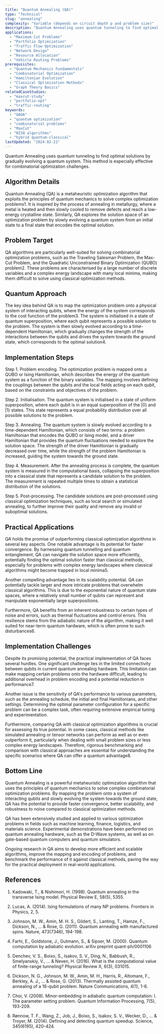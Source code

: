 ```yaml
---
title: "Quantum Annealing (QA)"
type: "Technical"
slug: "annealing"
complexity: "Variable (depends on circuit depth p and problem size)"
description: "Quantum Annealing uses quantum tunneling to find optimal solutions by gradually evolving a quantum system. This method is especially effective for combinatorial optimization challenges."
applications:
  - "Maximum Cut Problems"
  - "Portfolio Optimization"
  - "Traffic Flow Optimization"
  - "Network Design"
  - "Resource Allocation"
  - "Vehicle Routing Problems"
prerequisites:
  - "Quantum Mechanics Fundamentals"
  - "Combinatorial Optimization"
  - "Hamiltonian Evolution"
  - "Classical Optimization Methods"
  - "Graph Theory Basics"
relatedCaseStudies:
  - "maxcut-study"
  - "portfolio-opt"
  - "traffic-routing"
keywords:
  - "QAOA"
  - "quantum optimization"
  - "combinatorial problems"
  - "MaxCut"
  - "NISQ algorithms"
  - "hybrid quantum-classical"
lastUpdated: "2024-02-21"
---
```


Quantum Annealing uses quantum tunneling to find optimal solutions by gradually evolving a quantum system. This method is especially effective for combinatorial optimization challenges.

## Algorithm Details

Quantum Annealing (QA) is a metaheuristic optimization algorithm that exploits the principles of quantum mechanics to solve complex optimization problems1. It is inspired by the process of annealing in metallurgy, where a metal is heated and then slowly cooled to remove defects and reach a low-energy crystalline state. Similarly, QA explores the solution space of an optimization problem by slowly evolving a quantum system from an initial state to a final state that encodes the optimal solution.

## Problem Target

QA algorithms are particularly well-suited for solving combinatorial optimization problems, such as the Traveling Salesman Problem, the Max-Cut Problem, and the Quadratic Unconstrained Binary Optimization (QUBO) problem2. These problems are characterised by a large number of discrete variables and a complex energy landscape with many local minima, making them difficult to solve using classical optimization methods.

## Quantum Approach

The key idea behind QA is to map the optimization problem onto a physical system of interacting qubits, where the energy of the system corresponds to the cost function of the problem3. The system is initialised in a state of quantum superposition, where each qubit represents a possible solution to the problem. The system is then slowly evolved according to a time-dependent Hamiltonian, which gradually changes the strength of the interactions between the qubits and drives the system towards the ground state, which corresponds to the optimal solution4.

## Implementation Steps

Step 1. Problem encoding. The optimization problem is mapped onto a QUBO or Ising Hamiltonian, which describes the energy of the quantum system as a function of the binary variables. The mapping involves defining the couplings between the qubits and the local fields acting on each qubit, based on the constraints and objectives of the problem.

Step 2. Initialisation. The quantum system is initialised in a state of uniform superposition, where each qubit is in an equal superposition of the |0⟩ and |1⟩ states. This state represents a equal probability distribution over all possible solutions to the problem.

Step 3. Annealing. The quantum system is slowly evolved according to a time-dependent Hamiltonian, which consists of two terms: a problem Hamiltonian that encodes the QUBO or Ising model, and a driver Hamiltonian that provides the quantum fluctuations needed to explore the solution space. The strength of the driver Hamiltonian is gradually decreased over time, while the strength of the problem Hamiltonian is increased, guiding the system towards the ground state.

Step 4. Measurement. After the annealing process is complete, the quantum system is measured in the computational basis, collapsing the superposition into a classical state that represents a candidate solution to the problem. The measurement is repeated multiple times to obtain a statistical distribution of the solutions.

Step 5. Post-processing. The candidate solutions are post-processed using classical optimization techniques, such as local search or simulated annealing, to further improve their quality and remove any invalid or suboptimal solutions.

## Practical Applications

QA holds the promise of outperforming classical optimization algorithms in several key aspects. One notable advantage is its potential for faster convergence. By harnessing quantum tunnelling and quantum entanglement, QA can navigate the solution space more efficiently, potentially finding the optimal solution faster than classical methods, especially for problems with complex energy landscapes where classical algorithms might become trapped in local minima5.

Another compelling advantage lies in its scalability potential. QA can potentially tackle larger and more intricate problems that overwhelm classical algorithms. This is due to the exponential nature of quantum state spaces, where a relatively small number of qubits can represent and manipulate exponentially large superpositions.

Furthermore, QA benefits from an inherent robustness to certain types of noise and errors, such as thermal fluctuations and control errors. This resilience stems from the adiabatic nature of the algorithm, making it well suited for near-term quantum hardware, which is often prone to such disturbances6.

## Implementation Challenges

Despite its promising potential, the practical implementation of QA faces several hurdles. One significant challenge lies in the limited connectivity between qubits in current quantum annealing hardware. This limitation can make mapping certain problems onto the hardware difficult, leading to additional overhead in problem encoding and a potential reduction in performance7.

Another issue is the sensitivity of QA's performance to various parameters, such as the annealing schedule, the initial and final Hamiltonians, and other settings. Determining the optimal parameter configuration for a specific problem can be a complex task, often requiring extensive empirical tuning and experimentation.

Furthermore, comparing QA with classical optimization algorithms is crucial for assessing its true potential. In some cases, classical methods like simulated annealing or tensor networks can perform as well as or even outperform it, particularly when dealing with small problem sizes or less complex energy landscapes. Therefore, rigorous benchmarking and comparison with classical approaches are essential for understanding the specific scenarios where QA can offer a quantum advantage8.

## Bottom Line

Quantum Annealing is a powerful metaheuristic optimization algorithm that uses the principles of quantum mechanics to solve complex combinatorial optimization problems. By mapping the problem onto a system of interacting qubits and slowly evolving the system towards the ground state, QA has the potential to provide faster convergence, better scalability, and robustness to noise compared to classical optimization methods.

QA has been extensively studied and applied to various optimization problems in fields such as machine learning, finance, logistics, and materials science. Experimental demonstrations have been performed on quantum annealing hardware, such as the D-Wave systems, as well as on gate-based quantum computers and quantum simulators.

Ongoing research in QA aims to develop more efficient and scalable algorithms, improve the mapping and encoding of problems, and benchmark the performance of it against classical methods, paving the way for the practical deployment in real-world applications.

## References

1. Kadowaki, T., & Nishimori, H. (1998). Quantum annealing in the transverse Ising model. Physical Review E, 58(5), 5355.

2. Lucas, A. (2014). Ising formulations of many NP problems. Frontiers in Physics, 2, 5.

3. Johnson, M. W., Amin, M. H. S., Gildert, S., Lanting, T., Hamze, F., Dickson, N., ... & Rose, G. (2011). Quantum annealing with manufactured spins. Nature, 473(7346), 194-198.

4. Farhi, E., Goldstone, J., Gutmann, S., & Sipser, M. (2000). Quantum computation by adiabatic evolution. arXiv preprint quant-ph/0001106

5. Denchev, V. S., Boixo, S., Isakov, S. V., Ding, N., Babbush, R., Smelyanskiy, V., ... & Neven, H. (2016). What is the computational value of finite-range tunneling? Physical Review X, 6(3), 031015.

6. Dickson, N. G., Johnson, M. W., Amin, M. H., Harris, R., Altomare, F., Berkley, A. J., ... & Rose, G. (2013). Thermally assisted quantum annealing of a 16-qubit problem. Nature Communications, 4(1), 1-6.

7. Choi, V. (2008). Minor-embedding in adiabatic quantum computation: I. The parameter setting problem. Quantum Information Processing, 7(5), 193-209.

8. Rønnow, T. F., Wang, Z., Job, J., Boixo, S., Isakov, S. V., Wecker, D., ... & Troyer, M. (2014). Defining and detecting quantum speedup. Science, 345(6195), 420-424.